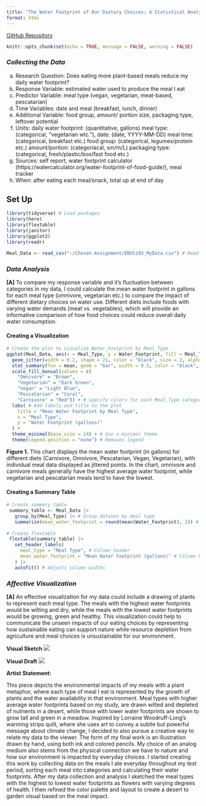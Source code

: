 ```yaml
---
title: "The Water Footprint of Our Dietary Choices; A Statistical Analysis"
format: html
---
```


[GitHub Repository](https://github.com/mmakigill/ENVS-193_homework-3.git)

```r
knitr::opts_chunk$set(echo = TRUE, message = FALSE, warning = FALSE)
```

### *Collecting the Data*

a. Research Question: Does eating more plant-based meals reduce my daily water footprint?
b. Response Variable: estimated water used to produce the meal I eat
c. Predictor Variable: meal type (vegan, vegetarian, meat-based, pescatarian)
d. Time Variables: date and meal (breakfast, lunch, dinner)
e. Additional Variable: food group, amount/ portion size, packaging type, leftover potential
f. Units: daily water footprint: (quantitative, gallons) meal type: (categorical, “vegetarian wtc.”), date: (date, YYYY-MM-DD) meal time: (categorical, breakfast etc.) food group: (categorical, legumes/protein etc.) amount/portion: (categoriacal, sm/m/L) packaging type: (categorical, fresh/plastic/box/fast food etc.)
g. Sources: self report, water footprint calculator (https://watercalculator.org/water-footprint-of-food-guide/), meal tracker
h. When: after eating each meal/snack, total up at end of day


## Set Up

```r

library(tidyverse) # Load packages
library(here)
library(flextable)       
library(janitor)  
library(ggplot2)
library(readr)

Meal_Data <- read_csv("~/Chosen-Assignment/ENVS193_MyData.csv") # Read in and store collected water footprint per meal data

```


### *Data Analysis*

**\[A\]** To compare my response variable and it's fluctuation between categories in my data, I could calculate the mean water footprint in gallons for each meal type (omnivore, vegetarian etc.) to compare the impact of different dietary choices on water use. Different diets include foods with varying water demands (meat vs. vegetables), which will provide an informative comparison of how food choices could reduce overall daily water consumption.

#### **Creating a Visualization**

```r

# Create the plot to visualize Water_Footprint by Meal_Type
ggplot(Meal_Data, aes(x = Meal_Type, y = Water_Footprint, fill = Meal_Type)) +  
  geom_jitter(width = 0.2, shape = 21, color = "black", size = 2, alpha = 0.6) +  # show individual data points
  stat_summary(fun = mean, geom = "bar", width = 0.5, color = "black", position = position_dodge(0.9)) + # calculates summary statistics
  scale_fill_manual(values = c(
    "Omnivore" = "Brown", 
    "Vegetarian" = "Dark Green", 
    "Vegan" = "Light Blue", 
    "Pescatarian" = "Coral", 
    "Carnivore" = "Red")) + # specify colors for each Meal_Type category
  labs( # Add labels and title to the plot
    title = "Mean Water Footprint by Meal Type",
    x = "Meal Type",
    y = "Water Footprint (gallons)"
  ) +
  theme_minimal(base_size = 14) + # Use a minimal theme
  theme(legend.position = "none") # Removes legend
```

**Figure 1.** This chart displays the mean water footprint (in gallons) for different diets (Carnivore, Omnivore, Pescatarian, Vegan, Vegetarian), with individual meal data displayed as jittered points. In the chart, omnivore and carnivore meals generally have the highest average water footprint, while vegetarian and pescatarian meals tend to have the lowest.

#### **Creating a Summary Table**

```r
# Create summary table
 summary_table <- Meal_Data |>
   group_by(Meal_Type) |> # Group dataset by meal type
   summarize(mean_water_footprint = round(mean(Water_Footprint), 1)) # Calculate the mean water footprint rounded to 1 decimal place
 
# Create flextable
 flextable(summary_table) |>
   set_header_labels(
     meal_type = "Meal Type", # Column header
     mean_water_footprint = "Mean Water Footprint (gallons)" # Column header
   ) |>
   autofit() # Adjusts column widths
```

### *Affective Visualization*

**\[A\]** An effective visualization for my data could include a drawing of plants to represent each meal type. The meals with the highest water footprints would be wilting and dry, while the meals with the lowest water footprints would be growing, green and healthy. This visualization could help to communicate the unseen impacts of our eating choices by representing how sustainable eating can support nature while resource depletion from agriculture and meal choices is unsustainable for our environment.

**Visual Sketch** ![](/images/Project_Image.jpg)

**Visual Draft** ![](/images/plant_viz_final-02.png)

**Artist Statement:**

This piece depicts the environmental impacts of my meals with a plant metaphor, where each type of meal I eat is represented by the growth of plants and the water availability in that environment. Meal types with higher average water footprints based on my study, are drawn wilted and depleted of nutrients in a desert, while those with lower water footprints are shown to grow tall and green in a meadow. Inspired by Lorraine Woodruff-Long’s warming strips quilt, where she uses art to convey a subtle but powerful message about climate change, I decided to also pursue a creative way to relate my data to the viewer. The form of my final work is an illustration drawn by hand, using both ink and colored pencils. My choice of an analog medium also stems from the physical connection we have to nature and how our environment is impacted by everyday choices. I started creating this work by collecting data on the meals I ate everyday throughout my test period, sorting each meal into categories and calculating their water footprints. After my data collection and analysis I sketched the meal types with the highest to lowest water footprints as flowers with varying degrees of health. I then refined the color palette and layout to create a desert to garden visual based on the meal impact.

